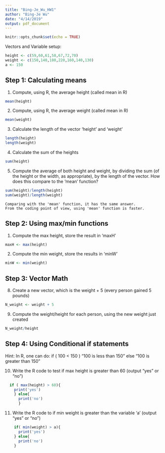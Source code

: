 ```yaml
---
title: "Bing-Je_Wu_HW1"
author: "Bing-Je Wu"
date: "4/14/2019"
output: pdf_document
---
```


```r
knitr::opts_chunk$set(echo = TRUE)
```

Vectors and Variable setup:
```r
height <- c(59,60,61,58,67,72,70)
weight <- c(150,140,180,220,160,140,130)
a <- 150
```


## Step 1: Calculating means
1) Compute, using R, the average height (called mean in R)
```r
mean(height)
```

2) Compute, using R, the average weight (called mean in R)
```r
mean(weight)
```

3) Calculate the length of the vector ‘height’ and ‘weight’
```r
length(height)
length(weight)
```

4) Calculate the sum of the heights
```r
sum(height)
```

5) Compute the average of both height and weight, by dividing the sum (of the height or the width, as appropriate), by the length of the vector. How does this compare to the ‘mean’ function?
```r
sum(height)/length(height)
sum(weight)/length(weight)
```
```{}
Comparing with the 'mean' function, it has the same answer.
From the coding point of view, using 'mean' function is faster.
```



## Step 2: Using max/min functions
1) Compute the max height, store the result in ‘maxH’
```r
maxH <- max(height)
```
2) Compute the min weight, store the results in ‘minW’
```r
minW <- min(weight)
```




## Step 3: Vector Math
8) Create a new vector, which is the weight + 5 (every person gained 5 pounds)
```r
N_weight <- weight + 5 
```
9) Compute the weight/height for each person, using the new weight just created
```r
N_weight/height
```




## Step 4: Using Conditional if statements
Hint: In R, one can do:
if ( 100 < 150 ) "100 is less than 150" else "100 is greater than 150"

10) Write the R code to test if max height is greater than 60 (output “yes” or “no”)
```r
  if ( max(height) > 60){
    print('yes') 
    } else{ 
      print('no')
      }
```

11) Write the R code to if min weight is greater than the variable ‘a’ (output “yes” or
“no”)
```r
    if( min(weight) > a){
      print('yes')
    } else{
      print('no')
    }
```